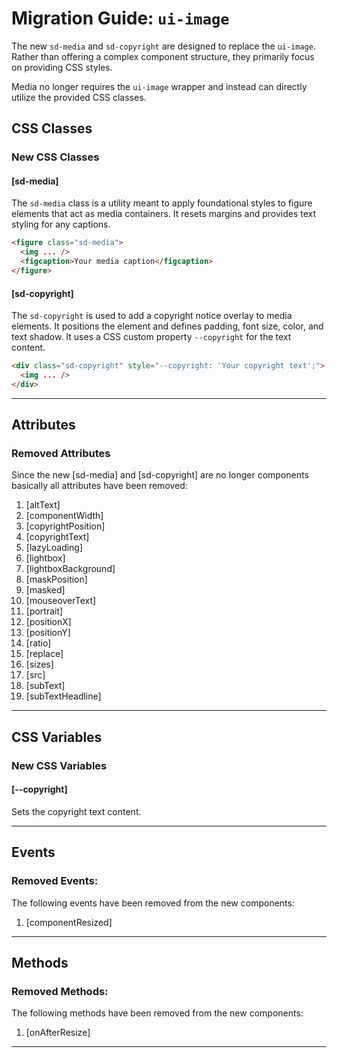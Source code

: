 
<Meta title="Docs/Migration/ui-image" />

# Migration Guide: `ui-image`

The new `sd-media` and `sd-copyright` are designed to replace the `ui-image`. Rather than offering a complex component structure, they primarily focus on providing CSS styles.

Media no longer requires the `ui-image` wrapper and instead can directly utilize the provided CSS classes.

## CSS Classes

### New CSS Classes

#### [sd-media]

The `sd-media` class is a utility meant to apply foundational styles to figure elements that act as media containers. It resets margins and provides text styling for any captions.

```html
<figure class="sd-media">
  <img ... />
  <figcaption>Your media caption</figcaption>
</figure>
```

#### [sd-copyright]

The `sd-copyright` is used to add a copyright notice overlay to media elements. It positions the element and defines padding, font size, color, and text shadow. It uses a CSS custom property `--copyright` for the text content.

```html
<div class="sd-copyright" style="--copyright: 'Your copyright text';">
  <img ... />
</div>
```

<hr />

## Attributes

### Removed Attributes

Since the new [sd-media] and [sd-copyright] are no longer components basically all attributes have been removed:

1. [altText]
2. [componentWidth]
3. [copyrightPosition]
4. [copyrightText]
5. [lazyLoading]
6. [lightbox]
7. [lightboxBackground]
8. [maskPosition]
9. [masked]
10. [mouseoverText]
11. [portrait]
12. [positionX]
13. [positionY]
14. [ratio]
15. [replace]
16. [sizes]
17. [src]
18. [subText]
19. [subTextHeadline]

<hr />

## CSS Variables

### New CSS Variables

#### [--copyright]

Sets the copyright text content.

<hr />

## Events

### Removed Events:

The following events have been removed from the new components:

1. [componentResized]

<hr />

## Methods

### Removed Methods:

The following methods have been removed from the new components:

1. [onAfterResize]

<hr />
